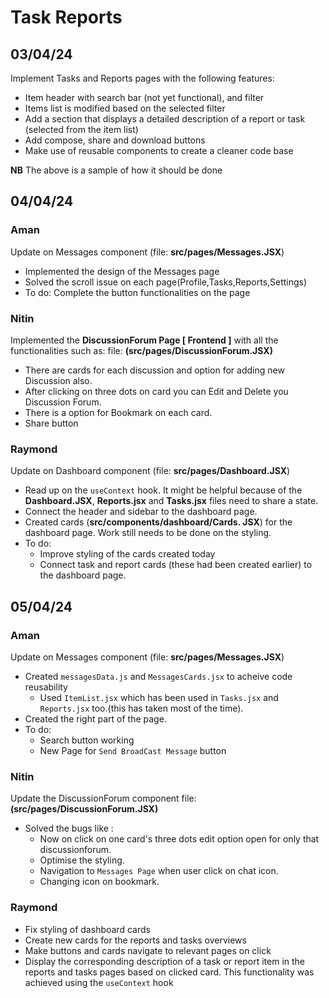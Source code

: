 # Task Reports

## 03/04/24
Implement Tasks and Reports pages with the following features:

- Item header with search bar (not yet functional), and filter
- Items list is modified based on the selected filter
- Add a section that displays a detailed description of a report or task
(selected from the item list)
- Add compose, share and download buttons
- Make use of reusable components to create a cleaner code base

**NB** The above is a sample of how it should be done

## 04/04/24
### Aman
Update on Messages component (file: **src/pages/Messages.JSX**)
- Implemented the design of the Messages page
- Solved the scroll issue on each page(Profile,Tasks,Reports,Settings)
- To do: Complete the button functionalities on the page
   
### Nitin
Implemented the **DiscussionForum Page [ Frontend ]** with all the functionalities such as: file: **(src/pages/DiscussionForum.JSX)**
- There are cards for each discussion and option for adding new Discussion also.
- After clicking on three dots on card you can Edit and Delete you Discussion Forum.
- There is a option for Bookmark on each card.
- Share button 

### Raymond
Update on Dashboard component (file: **src/pages/Dashboard.JSX**)
  * Read up on the `useContext` hook. It might be helpful because of the **Dashboard.JSX**,
    **Reports.jsx** and **Tasks.jsx** files need to share a state.
  * Connect the header and sidebar to the dashboard page.
  * Created cards (**src/components/dashboard/Cards. JSX**) for the dashboard page.
    Work still needs to be done on the styling.
  * To do:
    - Improve styling of the cards created today
    - Connect task and report cards (these had been created earlier) to the dashboard page.
## 05/04/24
### Aman
Update on Messages component (file: **src/pages/Messages.JSX**)
 - Created `messagesData.js` and `MessagesCards.jsx` to acheive code reusability
    * Used `ItemList.jsx` which has been used in `Tasks.jsx` and `Reports.jsx` too.(this has taken most of the time).
 - Created the right part of the page.
 - To do:
    * Search button working
    * New Page for `Send BroadCast Message` button

### Nitin 
Update the DiscussionForum component  file: **(src/pages/DiscussionForum.JSX)**
- Solved the bugs like :
   * Now on click on one card's three dots edit option open for only that discussionforum.
   * Optimise the styling.
   * Navigation to `Messages Page` when user click on chat icon.
   * Changing icon on bookmark.

### Raymond
- Fix styling of dashboard cards
- Create new cards for the reports and tasks overviews
- Make buttons and cards navigate to relevant pages on click
- Display the corresponding description of a task or report item in the
  reports and tasks pages based on clicked card. This functionality was achieved using the `useContext` hook


